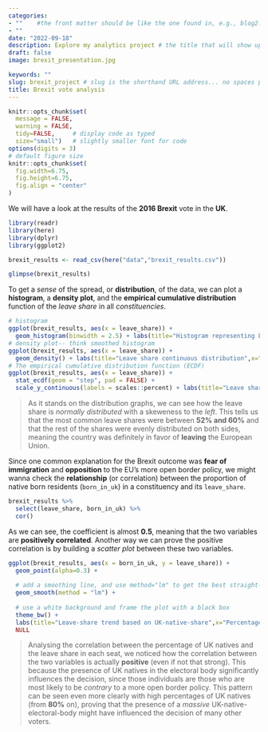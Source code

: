 ```yaml
---
categories:  
- ""    #the front matter should be like the one found in, e.g., blog2.md. It cannot be like the normal Rmd we used
- ""
date: "2022-09-18"
description: Explore my analytics project # the title that will show up once someone gets to this page
draft: false
image: brexit_presentation.jpg

keywords: ""
slug: brexit_project # slug is the shorthand URL address... no spaces plz
title: Brexit vote analysis
---
```


```r
knitr::opts_chunk$set(
  message = FALSE, 
  warning = FALSE, 
  tidy=FALSE,     # display code as typed
  size="small")   # slightly smaller font for code
options(digits = 3)
# default figure size
knitr::opts_chunk$set(
  fig.width=6.75, 
  fig.height=6.75,
  fig.align = "center"
)
```

We will have a look at the results of the **2016 Brexit** vote in the **UK**.

```r

library(readr)
library(here)
library(dplyr)
library(ggplot2)

brexit_results <- read_csv(here("data","brexit_results.csv"))

glimpse(brexit_results)
```

To get a *sense* of the spread, or **distribution**, of the data, we can plot a **histogram**, a **density plot**, and the **empirical cumulative distribution** function of the *leave share* in all *constituencies*.

```r
# histogram
ggplot(brexit_results, aes(x = leave_share)) +
  geom_histogram(binwidth = 2.5) + labs(title="Histogram representing Leave share distribution",x="Leave share",y="Frequency")
# density plot-- think smoothed histogram
ggplot(brexit_results, aes(x = leave_share)) +
  geom_density() + labs(title="Leave share continuous distribution",x="Leave share",y="Density")
# The empirical cumulative distribution function (ECDF) 
ggplot(brexit_results, aes(x = leave_share)) +
  stat_ecdf(geom = "step", pad = FALSE) +
  scale_y_continuous(labels = scales::percent) + labs(title="Leave share cumulative distribution",x="Leave share",y="Cumulative density")
```

> As it stands on the distribution graphs, we can see how the leave share is *normally distributed* with a skeweness to the *left*. This tells us that the most common leave shares were between **52% and 60%** and that the rest of the shares were evenly distributed on both sides, meaning the country was definitely in favor of **leaving** the European Union.

Since one common explanation for the Brexit outcome was **fear of immigration** and **opposition** to the EU's more open border policy, we might wanna check the **relationship** (or correlation) between the proportion of native born residents (`born_in_uk`) in a constituency and its `leave_share`.

```r
brexit_results %>% 
  select(leave_share, born_in_uk) %>% 
  cor()
```

As we can see, the coefficient is almost **0.5**, meaning that the two variables are **positively correlated**. Another way we can prove the positive correlation is by building a *scatter plot* between these two variables.

```r
ggplot(brexit_results, aes(x = born_in_uk, y = leave_share)) +
  geom_point(alpha=0.3) +
  
  # add a smoothing line, and use method="lm" to get the best straight-line
  geom_smooth(method = "lm") +
  
  # use a white background and frame the plot with a black box
  theme_bw() +
  labs(title="Leave-share trend based on UK-native-share",x="Percentage of people born in the UK",y="Leave share") +
  NULL
```

>Analysing the correlation between the percentage of UK natives and the leave share in each seat, we noticed how the correlation between the two variables is actually **positive** (even if not that strong). This because the presence of UK natives in the electoral body significantly influences the decision, since those individuals are those who are most likely to be *contrary* to a more open border policy. This pattern can be seen even more clearly with high percentages of UK natives (from **80%** on), proving that the presence of a *massive* UK-native-electoral-body might have influenced the decision of many other voters.

